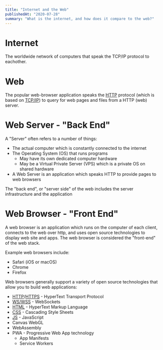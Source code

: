 ```yaml
---
title: "Internet and the Web"
publishedAt: "2020-07-28"
summary: "What is the internet, and how does it compare to the web?"
---
```


# Internet

The worldwide network of computers that speak the TCP/IP protocol to eachother.

# Web

The popular web-browser application speaks the [HTTP](/http) protocol (which is based on [TCP/IP](/tcpip)) to query for web pages and files from a HTTP (web) server.

# Web Server - "Back End"

A "Server" often refers to a number of things:

- The actual computer which is constantly connected to the internet
- The Operating System (OS) that runs programs
  - May have its own dedicated computer hardware
  - May be a Virtual Private Server (VPS) which is a private OS on shared hardware
- A Web Server is an application which speaks HTTP to provide pages to web browsers

The "back end", or "server side" of the web includes the server infrastructure and the application

# Web Browser - "Front End"

A web browser is an application which runs on the computer of each client, connects to the web over http, and uses open source technologies to display web site and apps. The web browser is considered the "front-end" of the web stack.

Example web browsers include:

- Safari (iOS or macOS)
- Chrome
- Firefox

Web browsers generally support a variety of open source technologies that allow you to build web applications:

- [HTTP](/http)/[HTTPS](/https) - HyperText Transport Protocol
- [WS/WSS](/web-sockets) - WebSockets
- [HTML](/html) - HyperText Markup Language
- [CSS](/css) - Cascading Style Sheets
- [JS](/javascript) - JavaScript
- Canvas WebGL
- WebAssembly
- PWA - Progressive Web App technology
  - App Manifests
  - Service Workers

<!--- © Aven LLC and Aven Contributors. Licensed under Creative Commons BY-NC-SA 4.0 https://creativecommons.org/licenses/by-nc-sa/4.0/ -->
